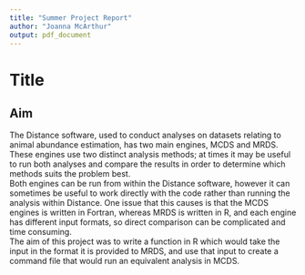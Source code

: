 ```yaml
---
title: "Summer Project Report"
author: "Joanna McArthur"
output: pdf_document
---
```


# Title
## Aim

The Distance software, used to conduct analyses on datasets relating to animal abundance estimation, has two main engines, MCDS and MRDS. These engines use two distinct analysis methods; at times it may be useful to run both analyses and compare the results in order to determine which methods suits the problem best.  
Both engines can be run from within the Distance software, however it can sometimes be useful to work directly with the code rather than running the analysis within Distance. One issue that this causes is that the MCDS engines is written in Fortran, whereas MRDS is written in R, and each engine has different input formats, so direct comparison can be complicated and time consuming.  
The aim of this project was to write a function in R which would take the input in the format it is provided to MRDS, and use that input to create a command file that would run an equivalent analysis in MCDS.